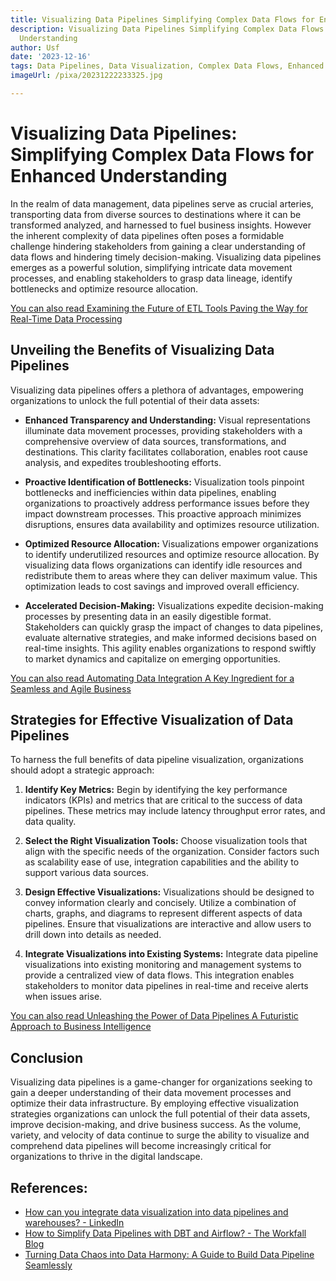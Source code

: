 ```yaml
---
title: Visualizing Data Pipelines Simplifying Complex Data Flows for Enhanced Understanding
description: Visualizing Data Pipelines Simplifying Complex Data Flows for Enhanced
  Understanding
author: Usf
date: '2023-12-16'
tags: Data Pipelines, Data Visualization, Complex Data Flows, Enhanced Understanding
imageUrl: /pixa/20231222233325.jpg

---
```

# Visualizing Data Pipelines: Simplifying Complex Data  Flows for  Enhanced  Understanding

In the realm of data management, data pipelines serve as crucial  arteries, transporting data from diverse sources to destinations where it can be  transformed analyzed, and harnessed to fuel business insights. However the inherent complexity of data pipelines often poses a formidable challenge hindering stakeholders from gaining a clear understanding of  data flows and hindering timely decision-making. Visualizing data pipelines emerges as a powerful  solution, simplifying intricate data movement processes, and enabling  stakeholders  to grasp data lineage, identify  bottlenecks  and optimize resource allocation.

[You can also read Examining  the Future of ETL Tools Paving the  Way for Real-Time Data Processing](Examining%20the%20Future%20of%20ETL%20Tools%20Paving%20the%20Way%20for%20Real-Time%20Data%20Processing)


## Unveiling the Benefits of Visualizing Data Pipelines

Visualizing data  pipelines offers a plethora of advantages, empowering organizations to  unlock the full potential of their data assets:

- **Enhanced Transparency and Understanding:**  Visual representations  illuminate data movement processes, providing stakeholders with a comprehensive overview of data sources, transformations, and destinations. This clarity facilitates collaboration, enables root cause analysis, and expedites troubleshooting efforts.

- **Proactive Identification of  Bottlenecks:** Visualization tools  pinpoint bottlenecks and inefficiencies  within data pipelines, enabling organizations to proactively address performance issues before  they impact downstream processes. This proactive approach minimizes disruptions, ensures data availability  and optimizes resource utilization.

- **Optimized Resource Allocation:** Visualizations empower organizations to identify underutilized resources and optimize  resource allocation. By visualizing data flows organizations can identify idle resources and redistribute them to areas where they can deliver  maximum value.  This optimization leads to cost savings and improved overall efficiency.

- **Accelerated Decision-Making:**  Visualizations expedite decision-making processes by  presenting data in an easily digestible format. Stakeholders can quickly grasp the impact of changes to data pipelines, evaluate alternative strategies, and make informed decisions based on real-time insights. This agility enables organizations to respond swiftly to  market dynamics  and capitalize on emerging opportunities.

[You can  also read Automating Data  Integration A Key  Ingredient for a Seamless and Agile Business](Automating%20Data%20Integration%20A%20Key%20Ingredient%20for%20a%20Seamless%20and%20Agile%20Business)


## Strategies for Effective Visualization of Data Pipelines

To harness the full benefits of data pipeline  visualization, organizations should adopt a  strategic approach:

1. **Identify Key Metrics:** Begin by identifying the key performance indicators (KPIs) and metrics that are critical to the success of data pipelines. These metrics may include latency throughput error rates,  and data  quality.

2. **Select the Right  Visualization Tools:** Choose visualization tools that align with the specific needs of the organization. Consider factors  such as scalability ease of use,  integration capabilities and the ability to support  various data sources.

3. **Design Effective Visualizations:** Visualizations should be designed to convey information clearly and concisely. Utilize a combination of  charts, graphs, and diagrams to represent  different aspects  of data pipelines. Ensure that visualizations are interactive and  allow users to drill down into details as needed.

4.  **Integrate Visualizations into Existing Systems:** Integrate data pipeline visualizations into existing monitoring and management  systems to provide a centralized view of data flows. This integration enables stakeholders to monitor data pipelines in real-time and receive alerts when  issues  arise.

[You can  also  read Unleashing the Power of Data Pipelines A Futuristic Approach to Business Intelligence](Unleashing%20the%20Power%20of%20Data%20Pipelines%20A%20Futuristic%20Approach%20to%20Business%20Intelligence)


## Conclusion

Visualizing data  pipelines is a game-changer for organizations seeking to gain a deeper understanding of their data movement processes and optimize their data infrastructure.  By employing effective visualization strategies organizations can  unlock the full potential of their  data  assets, improve decision-making, and drive business success. As the  volume, variety, and velocity of data continue to surge the ability  to visualize and comprehend data pipelines will become increasingly critical for organizations to thrive in the digital landscape.

## References:
- [How can you integrate data visualization into data pipelines and warehouses? - LinkedIn](https://www.linkedin.com/advice/0/how-can-you-integrate-data-visualization-pipelines-mm9cc)
- [How to Simplify Data Pipelines with DBT and Airflow? - The Workfall Blog](https://www.workfall.com/learning/blog/how-to-simplify-data-pipelines-with-dbt-and-airflow/)
- [Turning Data Chaos into Data Harmony: A Guide to Build Data Pipeline Seamlessly](https://www.simform.com/blog/building-data-pipeline/)
